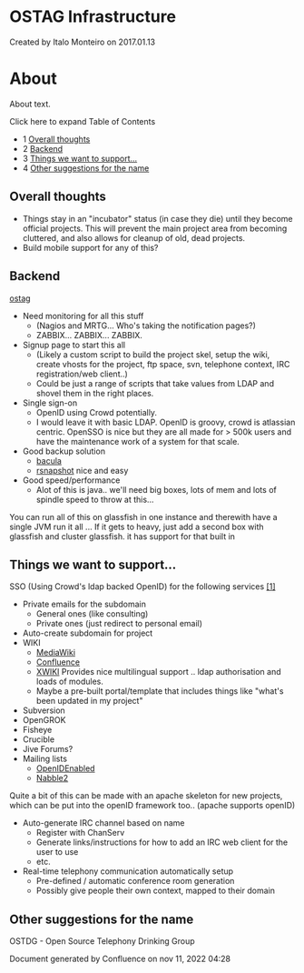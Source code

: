 
# OSTAG Infrastructure 

 Created by  Italo Monteiro on 2017.01.13

# About

About text.

Click here to expand Table of Contents

* 1 [Overall thoughts](#overall-thoughts)
* 2 [Backend](#backend)
* 3 [Things we want to support...](#things-we-want-to-support)
* 4 [Other suggestions for the name](#other-suggestions-for-the-name)

## Overall thoughts

* Things stay in an "incubator" status (in case they die) until they become official projects. This will prevent the main project area from becoming cluttered, and also allows for cleanup of old, dead projects.
* Build mobile support for any of this?

## Backend

[ostag](./index.mdx#about)

* Need monitoring for all this stuff  
   * (Nagios and MRTG... Who's taking the notification pages?)  
   * ZABBIX... ZABBIX... ZABBIX.
* Signup page to start this all  
   * (Likely a custom script to build the project skel, setup the wiki, create vhosts for the project, ftp space, svn, telephone context, IRC registration/web client..)  
   * Could be just a range of scripts that take values from LDAP and shovel them in the right places.
* Single sign-on  
   * OpenID using Crowd potentially.  
   * I would leave it with basic LDAP. OpenID is groovy, crowd is atlassian centric. OpenSSO is nice but they are all made for > 500k users and have the maintenance work of a system for that scale.
* Good backup solution  
   * [bacula](http://www.bacula.org/)  
   * [rsnapshot](http://www.rsnapshot.org/) nice and easy
* Good speed/performance  
   * Alot of this is java.. we'll need big boxes, lots of mem and lots of spindle speed to throw at this...

You can run all of this on glassfish in one instance and therewith have a single JVM run it all ... If it gets to heavy, just add a second box with glassfish and cluster glassfish. it has support for that built in

## Things we want to support...

SSO (Using Crowd's ldap backed OpenID) for the following services [\[1\]](http://confluence.atlassian.com/display/CROWD/Crowd+Documentation)

* Private emails for the subdomain  
   * General ones (like consulting)  
   * Private ones (just redirect to personal email)
* Auto-create subdomain for project
* WIKI  
   * [MediaWiki](http://www.mediawiki.com/)  
   * [Confluence](http://www.confluence.com/)  
   * [XWIKI](http://www.xwiki.org/) Provides nice multilingual support .. ldap authorisation and loads of modules.  
   * Maybe a pre-built portal/template that includes things like "what's been updated in my project"
* Subversion
* OpenGROK
* Fisheye
* Crucible
* Jive Forums?
* Mailing lists  
   * [OpenIDEnabled](http://openidenabled.com/unsupported-software/)  
   * [Nabble2](http://www.nabble2.com/)

Quite a bit of this can be made with an apache skeleton for new projects, which can be put into the openID framework too.. (apache supports openID)

* Auto-generate IRC channel based on name  
   * Register with ChanServ  
   * Generate links/instructions for how to add an IRC web client for the user to use  
   * etc.
* Real-time telephony communication automatically setup  
   * Pre-defined / automatic conference room generation  
   * Possibly give people their own context, mapped to their domain

## Other suggestions for the name

OSTDG - Open Source Telephony Drinking Group

Document generated by Confluence on nov 11, 2022 04:28
